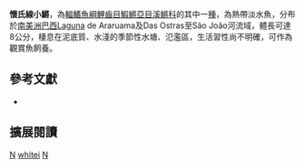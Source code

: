 {{Speciesbox 
| taxon = Nematolebias whitei
| status = NE
| status_system = IUCN3.1
| authority =  [[Myers|Myers]], 1942
| synonyms = *''Cynolebias whitei, Myers, 1942''
*''Pterolebias elegans, Ladiges, 1958''
*''Cynolebias elegans, Ladiges, 1958''
*''Leptolebias elegans, Ladiges, 1958''
}}
'''懷氏線小鱂'''，為[[輻鰭魚綱|輻鰭魚綱]][[鯉齒目|鯉齒目]][[鰕鱂亞目|鰕鱂亞目]][[溪鱂科|溪鱂科]]的其中一[[種|種]]，為熱帶淡水魚，分布於[[南美洲|南美洲]][[巴西|巴西]]Laguna de Araruama及Das Ostras至São João河流域，體長可達8公分，棲息在泥底質、水淺的季節性水塘、氾濫區，生活習性尚不明確，可作為觀賞魚飼養。
== 參考文獻 ==
*{{FishBase_species|genus=Nematolebias|species=whitei|year=2014|month=9}}

== 擴展閱讀 ==
{{refbegin}}
{{wikispecies-inline|Nematolebias whitei|懷氏線小鱂}}
{{refend}}
{{Taxonbar|from=Q6423366}}

[[Category:觀賞魚|N]]
[[Category:線小鱂屬|whitei]]
[[Category:1942年描述的魚類|N]]

{{魚類小作品}}